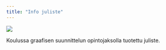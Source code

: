 ```yaml
---
title: "Info juliste"
---
```


![](/Oppimistehtava_6_Rissanen.png)

Koulussa graafisen suunnittelun opintojaksolla tuotettu juliste.